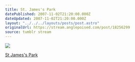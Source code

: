 ```yaml
---
title: St. James's Park
datePublished: 2007-11-02T21:20:00.000Z
dateUpdated: 2007-11-02T21:20:00.000Z
layout: "../../../layouts/posts/post.astro"
originalUrl: https://stream.anglepoised.com/post/18256299
source: tumblr stream
---
```


![](/images/notes/st-james-s-park.jpg)

[St James's Park](http://flickr.com/photos/ohskylab/1832992184/)
